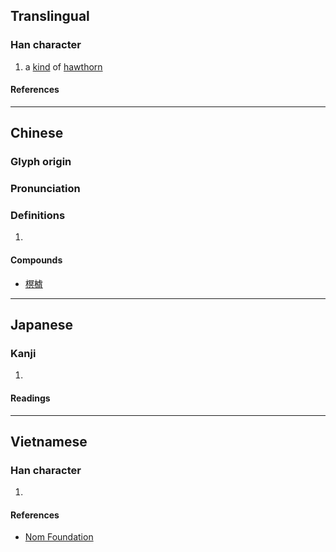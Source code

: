 {{character info}}
==Translingual==

===Han character===
{{Han char|rn=75|rad=木|as=11|sn=15|four=41917|canj=DYPM|ids=⿰木虘}}

# a [[kind]] of [[hawthorn]]

====References====
{{Han ref|kx=0550.190|dkj=15449|dj=0938.110|hdz=21278.110|uh=6A1D}}

----

==Chinese==
{{zh-forms}}

===Glyph origin===
{{Han etym}}

===Pronunciation===
{{zh-pron
|m=zhā
|c=zaa1
|mc=y
|oc=y
|ma=
|cat=n
}}

===Definitions===
{{zh-hanzi}}

# {{rfdef|zh}}

====Compounds====
*[[榠樝]]

----

==Japanese==

===Kanji===
{{ja-kanji|grade=|rs=木11}}

# {{rfdef|ja|sort=木11}}

====Readings====
{{ja-readings
|on=さ, しゃ
|kun=こぼけ
}}

----

==Vietnamese==

===Han character===
{{vi-readings|rs=木11|reading=tra}}

# {{rfdef|vi|sort=木11}}

====References====
* [http://nomfoundation.org/common/nom_details.php?codepoint=6a1d Nom Foundation]